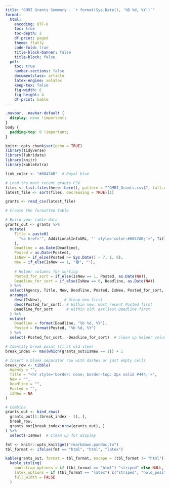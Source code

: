 ```yaml
---
title: "GMRI Grants Summary - `r format(Sys.Date(), '%B %d, %Y')`"
format:
  html:
    encoding: UTF-8
    toc: true
    toc-depth: 2
    df-print: paged
    theme: flatly
    code-fold: true
    title-block-banner: false
    title-block: false
  pdf:
    toc: true
    number-sections: false
    documentclass: article
    latex-engine: xelatex
    keep-tex: false
    fig-width: 6
    fig-height: 4
    df-print: kable
---
```


```css
.navbar, .navbar-default {
  display: none !important;
}
body {
  padding-top: 0 !important;
}
```

```r
knitr::opts_chunk$set(echo = TRUE)
library(tidyverse)
library(lubridate)
library(knitr)
library(kableExtra)

link_color <- "#0047AB"  # Royal blue
```

```r
# Load the most recent grants CSV
files <- list.files(here::here(), pattern = "^GMRI_Grants.csv$", full.names = TRUE)
latest_file <- sort(files, decreasing = TRUE)[1]

grants <- read_csv(latest_file)

# Create the formatted table

# Build your table data
grants_out <- grants %>%
  mutate(
    Title = paste0(
      "<a href='", AdditionalInfoURL, "' style='color:#0047AB;'>", Title, "</a>"
    ),
    Deadline = as.Date(Deadline),
    Posted = as.Date(Posted),
    IsNew = if_else(Posted >= Sys.Date() - 7, 1, 0),
    New = if_else(IsNew == 1, "🟢", ""),
    
    # Helper columns for sorting
    Posted_for_sort = if_else(IsNew == 1, Posted, as.Date(NA)),
    Deadline_for_sort = if_else(IsNew == 0, Deadline, as.Date(NA))
  ) %>%
  select(Agency, Title, New, Deadline, Posted, IsNew, Posted_for_sort, Deadline_for_sort) %>%
  arrange(
    desc(IsNew),          # Group new first
    desc(Posted_for_sort), # Within new: most recent Posted first
    Deadline_for_sort      # Within old: earliest Deadline first
  ) %>%
  mutate(
    Deadline = format(Deadline, "%b %d, %Y"),
    Posted = format(Posted, "%b %d, %Y")
  ) %>%
  select(-Posted_for_sort, -Deadline_for_sort)  # clean up helper columns

# Identify break point (first old item)
break_index <- max(which(grants_out$IsNew == 1)) + 1

# Insert a blank separator row with dashes or just empty cells
break_row <- tibble(
  Agency = "", 
  Title = "<hr style='border: none; border-top: 2px solid #444;'>", 
  New = "", 
  Deadline = "", 
  Posted = "", 
  IsNew = NA
)

# Combine
grants_out <- bind_rows(
  grants_out[1:(break_index - 1), ],
  break_row,
  grants_out[break_index:nrow(grants_out), ]
) %>%
  select(-IsNew)  # Clean up for display
```

```r
fmt <- knitr::opts_knit$get("rmarkdown.pandoc.to")
tbl_format <- ifelse(fmt == "html", "html", "latex")

kable(grants_out, format = tbl_format, escape = (tbl_format != "html")) %>%
  kable_styling(
    bootstrap_options = if (tbl_format == "html") "striped" else NULL,
    latex_options = if (tbl_format == "latex") c("striped", "hold_position") else NULL,
    full_width = FALSE
  )
```
